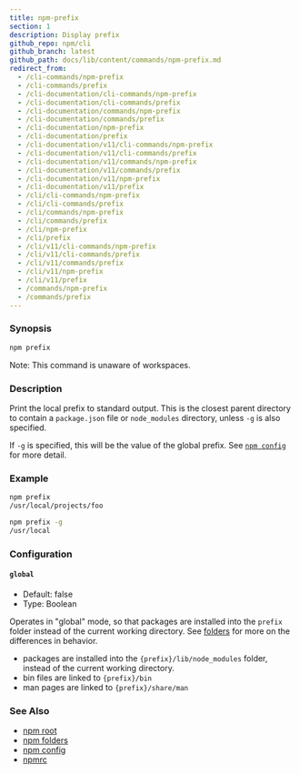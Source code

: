 ```yaml
---
title: npm-prefix
section: 1
description: Display prefix
github_repo: npm/cli
github_branch: latest
github_path: docs/lib/content/commands/npm-prefix.md
redirect_from:
  - /cli-commands/npm-prefix
  - /cli-commands/prefix
  - /cli-documentation/cli-commands/npm-prefix
  - /cli-documentation/cli-commands/prefix
  - /cli-documentation/commands/npm-prefix
  - /cli-documentation/commands/prefix
  - /cli-documentation/npm-prefix
  - /cli-documentation/prefix
  - /cli-documentation/v11/cli-commands/npm-prefix
  - /cli-documentation/v11/cli-commands/prefix
  - /cli-documentation/v11/commands/npm-prefix
  - /cli-documentation/v11/commands/prefix
  - /cli-documentation/v11/npm-prefix
  - /cli-documentation/v11/prefix
  - /cli/cli-commands/npm-prefix
  - /cli/cli-commands/prefix
  - /cli/commands/npm-prefix
  - /cli/commands/prefix
  - /cli/npm-prefix
  - /cli/prefix
  - /cli/v11/cli-commands/npm-prefix
  - /cli/v11/cli-commands/prefix
  - /cli/v11/commands/prefix
  - /cli/v11/npm-prefix
  - /cli/v11/prefix
  - /commands/npm-prefix
  - /commands/prefix
---
```


### Synopsis

```bash
npm prefix
```

Note: This command is unaware of workspaces.

### Description

Print the local prefix to standard output. This is the closest parent directory to contain a `package.json` file or `node_modules` directory, unless `-g` is also specified.

If `-g` is specified, this will be the value of the global prefix. See [`npm config`](/cli/v11/commands/npm-config) for more detail.

### Example

```bash
npm prefix
/usr/local/projects/foo
```

```bash
npm prefix -g
/usr/local
```

### Configuration

#### `global`

- Default: false
- Type: Boolean

Operates in "global" mode, so that packages are installed into the `prefix` folder instead of the current working directory. See [folders](/cli/v11/configuring-npm/folders) for more on the differences in behavior.

- packages are installed into the `{prefix}/lib/node_modules` folder, instead of the current working directory.
- bin files are linked to `{prefix}/bin`
- man pages are linked to `{prefix}/share/man`

### See Also

- [npm root](/cli/v11/commands/npm-root)
- [npm folders](/cli/v11/configuring-npm/folders)
- [npm config](/cli/v11/commands/npm-config)
- [npmrc](/cli/v11/configuring-npm/npmrc)
